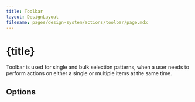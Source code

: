 ```yaml
---
title: Toolbar
layout: DesignLayout
filename: pages/design-system/actions/toolbar/page.mdx
---
```



# {title}

Toolbar is used for single and bulk selection patterns, when a user needs to perform actions on either a single or multiple items at the same time.

<MainView />


## Options 

<OptionsView />







